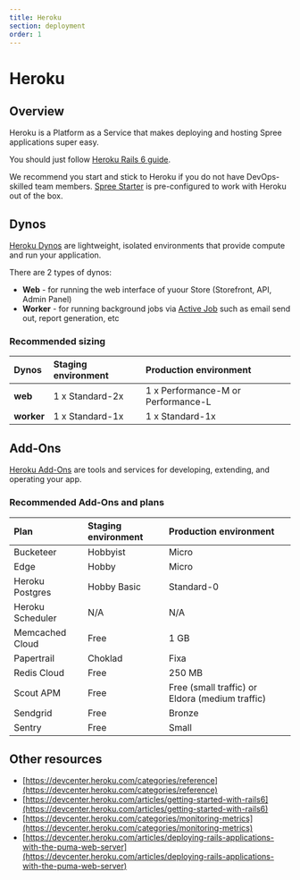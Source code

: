 ```yaml
---
title: Heroku
section: deployment
order: 1
---
```


# Heroku

## Overview

Heroku is a Platform as a Service that makes deploying and hosting Spree applications super easy.

You should just follow [Heroku Rails 6 guide](https://devcenter.heroku.com/articles/getting-started-with-rails6).

We recommend you start and stick to Heroku if you do not have DevOps-skilled team members. [Spree Starter](https://github.com/spree/spree_starter) is pre-configured to work with Heroku out of the box.

## Dynos

[Heroku Dynos](https://www.heroku.com/dynos) are lightweight, isolated environments that provide compute and run your application.

There are 2 types of dynos:

* **Web** - for running the web interface of yuour Store \(Storefront, API, Admin Panel\)
* **Worker** - for running background jobs via [Active Job](https://guides.rubyonrails.org/active_job_basics.html) such as email send out, report generation, etc

### Recommended sizing

| Dynos | Staging environment | Production environment |
| :--- | :--- | :--- |
| **web** | 1 x Standard-2x | 1 x Performance-M or Performance-L |
| **worker** | 1 x Standard-1x | 1 x Standard-1x |

## Add-Ons

[Heroku Add-Ons](https://elements.heroku.com/addons) are tools and services for developing, extending, and operating your app.

### Recommended Add-Ons and plans

| Plan | Staging environment | Production environment |
| :--- | :--- | :--- |
| Bucketeer | Hobbyist | Micro |
| Edge | Hobby | Micro |
| Heroku Postgres | Hobby Basic | Standard-0 |
| Heroku Scheduler | N/A | N/A |
| Memcached Cloud | Free | 1 GB |
| Papertrail | Choklad | Fixa |
| Redis Cloud | Free | 250 MB |
| Scout APM | Free | Free \(small traffic\) or Eldora \(medium traffic\) |
| Sendgrid | Free | Bronze |
| Sentry | Free | Small |

## Other resources

* [https://devcenter.heroku.com/categories/reference](https://devcenter.heroku.com/categories/reference)
* [https://devcenter.heroku.com/articles/getting-started-with-rails6](https://devcenter.heroku.com/articles/getting-started-with-rails6)
* [https://devcenter.heroku.com/categories/monitoring-metrics](https://devcenter.heroku.com/categories/monitoring-metrics)
* [https://devcenter.heroku.com/articles/deploying-rails-applications-with-the-puma-web-server](https://devcenter.heroku.com/articles/deploying-rails-applications-with-the-puma-web-server)

